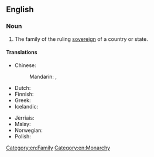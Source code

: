 ==English==

===Noun===
{{en-noun|sg=[[royal]] [[family]]|pl=royal families}}

# The family of the ruling [[sovereign]] of a country or state.

====Translations====
{{trans-top|family of ruling country}}
* Chinese:
*: Mandarin: {{t|cmn|皇室|tr=huángshì|sc=Hani}}, {{t-|cmn|王室|tr=wángshì|sc=Hani}}
* Dutch: {{t|nl|koninklijke familie|f}}
* Finnish: {{t-|fi|kuningasperhe}}
* Greek: {{t|el|βασιλική οικογένεια|f|sc=Grek}}
* Icelandic: {{t|is|konungsfjölskylda|f}}
{{trans-mid}}
* Jèrriais: {{tø|roa-jer|fanmil'ye rouoyale|f}}
* Malay: {{t|ms|keluarga diraja}}
* Norwegian: {{t|no|kongefamilie|m}}
* Polish: {{t+|pl|rodzina|f}} {{t+|pl|królewski|alt=królewska}}
{{trans-bottom}}

[[Category:en:Family]]
[[Category:en:Monarchy]]